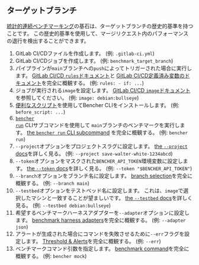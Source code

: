 
## ターゲットブランチ

[統計的連続ベンチマーキング][statistical continuous benchmarking]の基石は、ターゲットブランチの歴史的基準を持つことです。
この歴史的基準を使用して、マージリクエスト内のパフォーマンスの退行を検出することができます。

<TargetBranchCode />

1. GitLab CI/CDファイルを作成します。
   (例: `.gitlab-ci.yml`)
2. GitLab CI/CDジョブを作成します。
   (例: `benchmark_target_branch`)
3. パイプラインが`main`ブランチへの`push`によってトリガーされた場合に実行します。
   [GitLab CI/CD `rules`ドキュメント][gitlab ci cd rules]と
   [GitLab CI/CD定義済み変数のドキュメント][gitlab ci cd redefined variables]を完全に概観する。
   (例: `rules: - if: ...`)
4. ジョブが実行される`image`を設定します。
   [GitLab CI/CD `image`ドキュメント][gitlab ci cd image]を参照してください。
   (例: `image: debian:bullseye`)
5. [便利なスクリプト][install bencher cli]を使用してBencher CLIをインストールします。
   (例: `before_script: ...`)
6. <code><a href="/ja/docs/explanation/bencher-run/">bencher run</a></code> CLIサブコマンドを使用して
   `main`ブランチのベンチマークを実行します。
   [the `bencher run` CLI subcommand][bencher run] を完全に概観する。
   (例: `bencher run`)
7. `--project`オプションをプロジェクトスラグに設定します。
    [the `--project` docs][project option]を詳しく見る。
   (例: `--project save-walter-white-1234abcd`)
8. `--token`オプションをマスクされた`BENCHER_API_TOKEN`環境変数に設定します。
    [the `--token` docs][token option]を詳しく見る。
   (例: `--token "$BENCHER_API_TOKEN"`)
9.  `--branch`オプションをブランチ名に設定します。
    [branch selection][branch selection branch]を完全に概観する。
    (例: `--branch main`)
10. `--testbed`オプションをテストベッド名に設定します。
    これは、`image`で選択したマシンと一致することが望ましいです。
    [the `--testbed` docs][testbed option]を詳しく見る。
    (例: `--testbed debian:bullseye`)
11. 希望するベンチマークハーネスアダプターを`--adapter`オプションに設定します。
    [benchmark harness adapters][adapters]を完全に概観する。
    (例: `--adapter json`)
12. アラートが生成された場合にコマンドを失敗させるために`--err`フラグを設定します。
    [Threshold & Alerts][alerts]を完全に概観する。
    (例: `--err`)
13. ベンチマークコマンド引数を指定します。
    [benchmark command][command argument]を完全に概観する。
    (例: `bencher mock`)

[gitlab ci cd rules]: https://docs.gitlab.com/ee/ci/jobs/job_control.html#common-if-clauses-for-rules
[gitlab ci cd redefined variables]: https://docs.gitlab.com/ee/ci/variables/predefined_variables.html
[gitlab ci cd image]: https://docs.gitlab.com/ee/ci/yaml/index.html#image

[statistical continuous benchmarking]: /ja/docs/how-to/track-benchmarks/#statistical-continuous-benchmarking
[install bencher cli]: /ja/docs/how-to/install-cli/#install-cli-with-script
[bencher run]: /ja/docs/explanation/bencher-run/
[project option]: /ja/docs/explanation/bencher-run/#--project-project
[token option]: /ja/docs/explanation/bencher-run/#--token-token
[branch selection branch]: /ja/docs/explanation/branch-selection/#--branch-branch
[testbed option]: /ja/docs/explanation/bencher-run/#--testbed-testbed
[adapters]: /ja/docs/explanation/adapters/
[alerts]: /ja/docs/explanation/thresholds/#alerts
[command argument]: /ja/docs/explanation/bencher-run/#benchmark-command